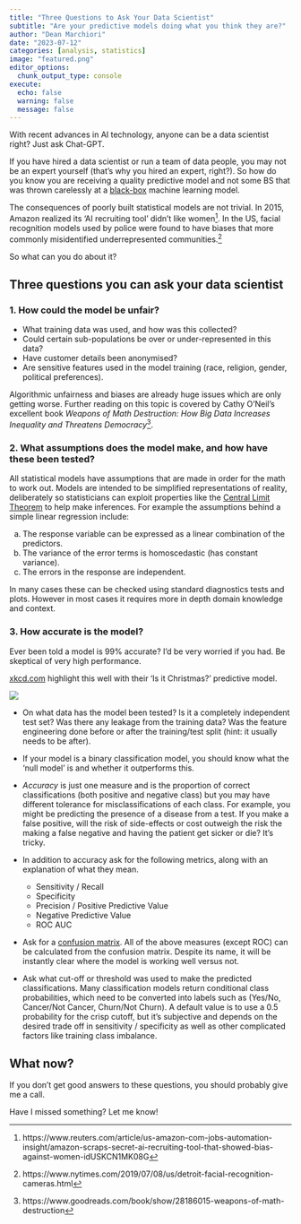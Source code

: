 ```yaml
---
title: "Three Questions to Ask Your Data Scientist"  
subtitle: "Are your predictive models doing what you think they are?"
author: "Dean Marchiori"
date: "2023-07-12"
categories: [analysis, statistics]
image: "featured.png"
editor_options: 
  chunk_output_type: console
execute: 
  echo: false
  warning: false 
  message: false
---
```


With recent advances in AI technology, anyone can be a data scientist right? Just ask Chat-GPT.

If you have hired a data scientist or run a team of data people, you may not be an expert yourself (that's why you hired an expert, right?). So how do you know you are receiving a quality predictive model and not some BS that was thrown carelessly at a [black-box](https://en.wikipedia.org/wiki/Black_box) machine learning model.

The consequences of poorly built statistical models are not trivial. In 2015, Amazon realized its 'AI recruiting tool' didn't like women[^1]. In the US, facial recognition models used by police were found to have biases that more commonly misidentified underrepresented communities.[^2]

[^1]: https://www.reuters.com/article/us-amazon-com-jobs-automation-insight/amazon-scraps-secret-ai-recruiting-tool-that-showed-bias-against-women-idUSKCN1MK08G

[^2]: https://www.nytimes.com/2019/07/08/us/detroit-facial-recognition-cameras.html

So what can you do about it?

## Three questions you can ask your data scientist

### 1. How could the model be unfair?

-   What training data was used, and how was this collected?
-   Could certain sub-populations be over or under-represented in this data?
-   Have customer details been anonymised?  
-   Are sensitive features used in the model training (race, religion, gender, political preferences).

Algorithmic unfairness and biases are already huge issues which are only getting worse. Further reading on this topic is covered by Cathy O'Neil's excellent book *Weapons of Math Destruction: How Big Data Increases Inequality and Threatens Democracy*[^3].

[^3]: https://www.goodreads.com/book/show/28186015-weapons-of-math-destruction

### 2. What assumptions does the model make, and how have these been tested?

All statistical models have assumptions that are made in order for the math to work out. Models are intended to be simplified representations of reality, deliberately so statisticians can exploit properties like the [Central Limit Theorem](https://en.wikipedia.org/wiki/Central_limit_theorem) to help make inferences. For example the assumptions behind a simple linear regression include:

a)  The response variable can be expressed as a linear combination of the predictors.  
b)  The variance of the error terms is homoscedastic (has constant variance).  
c)  The errors in the response are independent.

In many cases these can be checked using standard diagnostics tests and plots. However in most cases it requires more in depth domain knowledge and context.

### 3. How accurate is the model?

Ever been told a model is 99% accurate? I'd be very worried if you had. Be skeptical of very high performance.  

[xkcd.com](https://xkcd.com/2236/) highlight this well with their 'Is it Christmas?' predictive model.

![](https://imgs.xkcd.com/comics/is_it_christmas.png)   

- On what data has the model been tested? Is it a completely independent test set? Was there any leakage from the training data? Was the feature engineering done before or after the training/test split (hint: it usually needs to be after).

-   If your model is a binary classification model, you should know what the 'null model' is and whether it outperforms this.

-   *Accuracy* is just one measure and is the proportion of correct classifications (both positive and negative class) but you may have different tolerance for misclassifications of each class. For example, you might be predicting the presence of a disease from a test. If you make a false positive, will the risk of side-effects or cost outweigh the risk the making a false negative and having the patient get sicker or die? It's tricky.

-   In addition to accuracy ask for the following metrics, along with an explanation of what they mean.

    -   Sensitivity / Recall
    -   Specificity
    -   Precision / Positive Predictive Value
    -   Negative Predictive Value
    -   ROC AUC  

-   Ask for a [confusion matrix](https://en.wikipedia.org/wiki/Confusion_matrix). All of the above measures (except ROC) can be calculated from the confusion matrix. Despite its name, it will be instantly clear where the model is working well versus not.

-   Ask what cut-off or threshold was used to make the predicted classifications. Many classification models return conditional class probabilities, which need to be converted into labels such as (Yes/No, Cancer/Not Cancer, Churn/Not Churn). A default value is to use a 0.5 probability for the crisp cutoff, but it's subjective and depends on the desired trade off in sensitivity / specificity as well as other complicated factors like training class imbalance.

## What now?

If you don't get good answers to these questions, you should probably give me a call.  

Have I missed something? Let me know!  
